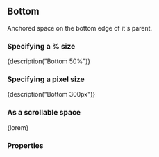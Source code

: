 
<CommonHeader />

<Meta title="Components/Bottom" component={Bottom} />

## Bottom

Anchored space on the bottom edge of it's parent.

### Specifying a % size

<Canvas>
	<Story name="Default (%)">
		<ViewPort>
			<Bottom style={green} size="50%">
				{description("Bottom 50%")}
			</Bottom>
		</ViewPort>
	</Story>
</Canvas>

### Specifying a pixel size

<Canvas>
	<Story name="Default (px)">
		<ViewPort>
			<Bottom style={green} size={300}>
				{description("Bottom 300px")}
			</Bottom>
		</ViewPort>
	</Story>
</Canvas>

### As a scrollable space

<Canvas>
	<Story name="Scrollable">
		<ViewPort>
			<Bottom style={green} size={300} scrollable={true}>
				{lorem}
			</Bottom>
		</ViewPort>
	</Story>
</Canvas>

### Properties

<Story name="Properties">
	<PropsTable>
		<AnchoredProps />
		<StandardProps />
	</PropsTable>
</Story>